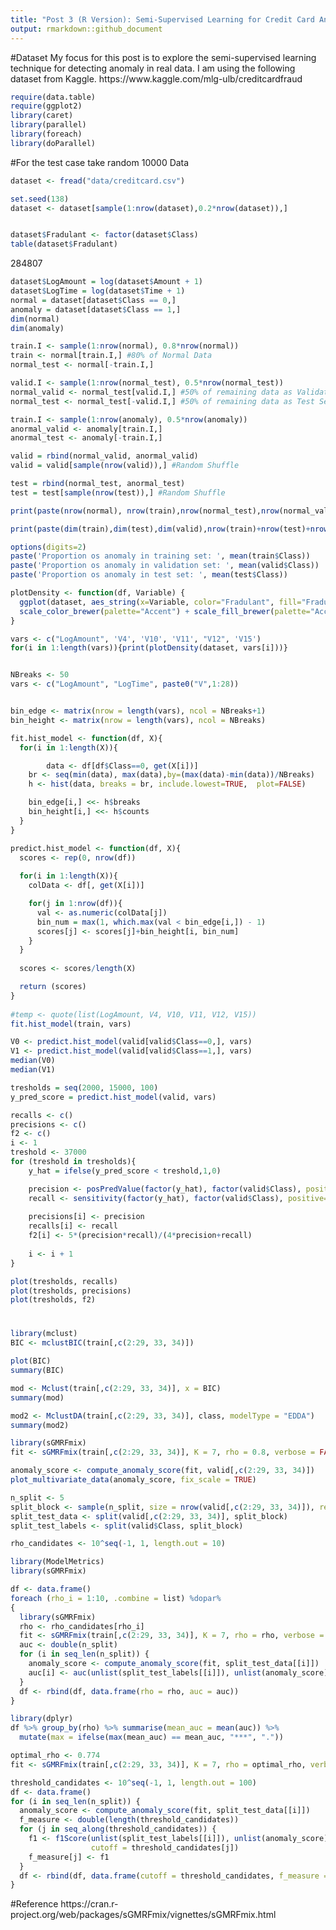 ```yaml
---
title: "Post 3 (R Version): Semi-Supervised Learning for Credit Card Anomaly Detection (Not for Grading)"
output: rmarkdown::github_document
---
```


#Dataset
My focus for this post is to explore the semi-supervised learning technique for detecting anomaly in real data. I am using the following dataset from Kaggle. https://www.kaggle.com/mlg-ulb/creditcardfraud


```r
require(data.table)
require(ggplot2)
library(caret)
library(parallel)
library(foreach)
library(doParallel)
```

#For the test case take random 10000 Data
```r
dataset <- fread("data/creditcard.csv")

set.seed(138)
dataset <- dataset[sample(1:nrow(dataset),0.2*nrow(dataset)),]


dataset$Fradulant <- factor(dataset$Class)
table(dataset$Fradulant)
```


284807
```r
dataset$LogAmount = log(dataset$Amount + 1) 
dataset$LogTime = log(dataset$Time + 1)
normal = dataset[dataset$Class == 0,]
anomaly = dataset[dataset$Class == 1,]
dim(normal)
dim(anomaly)
```

```r
train.I <- sample(1:nrow(normal), 0.8*nrow(normal))
train <- normal[train.I,] #80% of Normal Data
normal_test <- normal[-train.I,]

valid.I <- sample(1:nrow(normal_test), 0.5*nrow(normal_test))
normal_valid <- normal_test[valid.I,] #50% of remaining data as Validation Set
normal_test <- normal_test[-valid.I,] #50% of remaining data as Test Set

train.I <- sample(1:nrow(anomaly), 0.5*nrow(anomaly))
anormal_valid <- anomaly[train.I,]
anormal_test <- anomaly[-train.I,]

valid = rbind(normal_valid, anormal_valid)
valid = valid[sample(nrow(valid)),] #Random Shuffle

test = rbind(normal_test, anormal_test)
test = test[sample(nrow(test)),] #Random Shuffle

print(paste(nrow(normal), nrow(train),nrow(normal_test),nrow(normal_valid),nrow(train)+nrow(normal_test)+nrow(normal_valid)))

print(paste(dim(train),dim(test),dim(valid),nrow(train)+nrow(test)+nrow(valid)))

options(digits=2)
paste('Proportion os anomaly in training set: ', mean(train$Class))
paste('Proportion os anomaly in validation set: ', mean(valid$Class))
paste('Proportion os anomaly in test set: ', mean(test$Class))
```

```r
plotDensity <- function(df, Variable) {
  ggplot(dataset, aes_string(x=Variable, color="Fradulant", fill="Fradulant")) + geom_density(alpha=0.5) +
  scale_color_brewer(palette="Accent") + scale_fill_brewer(palette="Accent") + theme_minimal()
}

vars <- c("LogAmount", 'V4', 'V10', 'V11', "V12", 'V15')
for(i in 1:length(vars)){print(plotDensity(dataset, vars[i]))}
```

```r

```


```r
NBreaks <- 50
vars <- c("LogAmount", "LogTime", paste0("V",1:28))


bin_edge <- matrix(nrow = length(vars), ncol = NBreaks+1)
bin_height <- matrix(nrow = length(vars), ncol = NBreaks)

fit.hist_model <- function(df, X){
  for(i in 1:length(X)){

        data <- df[df$Class==0, get(X[i])]
    br <- seq(min(data), max(data),by=(max(data)-min(data))/NBreaks)
    h <- hist(data, breaks = br, include.lowest=TRUE,  plot=FALSE)

    bin_edge[i,] <<- h$breaks
    bin_height[i,] <<- h$counts
  }
}

predict.hist_model <- function(df, X){
  scores <- rep(0, nrow(df))
  
  for(i in 1:length(X)){
    colData <- df[, get(X[i])]

    for(j in 1:nrow(df)){
      val <- as.numeric(colData[j])
      bin_num = max(1, which.max(val < bin_edge[i,]) - 1)
      scores[j] <- scores[j]+bin_height[i, bin_num]
    }
  }
  
  scores <- scores/length(X)

  return (scores)
}
  
#temp <- quote(list(LogAmount, V4, V10, V11, V12, V15))
fit.hist_model(train, vars)

V0 <- predict.hist_model(valid[valid$Class==0,], vars)
V1 <- predict.hist_model(valid[valid$Class==1,], vars)
median(V0)
median(V1)
```


```r
tresholds = seq(2000, 15000, 100)
y_pred_score = predict.hist_model(valid, vars)

recalls <- c()
precisions <- c()
f2 <- c()
i <- 1
treshold <- 37000
for (treshold in tresholds){
    y_hat = ifelse(y_pred_score < treshold,1,0)

    precision <- posPredValue(factor(y_hat), factor(valid$Class), positive="1")
    recall <- sensitivity(factor(y_hat), factor(valid$Class), positive="1")
    
    precisions[i] <- precision
    recalls[i] <- recall
    f2[i] <- 5*(precision*recall)/(4*precision+recall)
    
    i <- i + 1
}

plot(tresholds, recalls)
plot(tresholds, precisions)
plot(tresholds, f2)
```


#
```r
library(mclust)
BIC <- mclustBIC(train[,c(2:29, 33, 34)])
```

```r
plot(BIC)
summary(BIC)
```

```r
mod <- Mclust(train[,c(2:29, 33, 34)], x = BIC)
summary(mod)
```

```r
mod2 <- MclustDA(train[,c(2:29, 33, 34)], class, modelType = "EDDA")
summary(mod2)
```

```r
library(sGMRFmix)
fit <- sGMRFmix(train[,c(2:29, 33, 34)], K = 7, rho = 0.8, verbose = FALSE)
```

```r
anomaly_score <- compute_anomaly_score(fit, valid[,c(2:29, 33, 34)])
plot_multivariate_data(anomaly_score, fix_scale = TRUE)
```

```r
n_split <- 5
split_block <- sample(n_split, size = nrow(valid[,c(2:29, 33, 34)]), replace = TRUE)
split_test_data <- split(valid[,c(2:29, 33, 34)], split_block)
split_test_labels <- split(valid$Class, split_block)

rho_candidates <- 10^seq(-1, 1, length.out = 10)

library(ModelMetrics)
library(sGMRFmix)

df <- data.frame()
foreach (rho_i = 1:10, .combine = list) %dopar%  
{
  library(sGMRFmix)
  rho <- rho_candidates[rho_i]
  fit <- sGMRFmix(train[,c(2:29, 33, 34)], K = 7, rho = rho, verbose = FALSE)
  auc <- double(n_split)
  for (i in seq_len(n_split)) {
    anomaly_score <- compute_anomaly_score(fit, split_test_data[[i]])
    auc[i] <- auc(unlist(split_test_labels[[i]]), unlist(anomaly_score))
  }
  df <- rbind(df, data.frame(rho = rho, auc = auc))
}
```

```r
library(dplyr)
df %>% group_by(rho) %>% summarise(mean_auc = mean(auc)) %>% 
  mutate(max = ifelse(max(mean_auc) == mean_auc, "***", "."))
```

```r
optimal_rho <- 0.774
fit <- sGMRFmix(train[,c(2:29, 33, 34)], K = 7, rho = optimal_rho, verbose = FALSE)

threshold_candidates <- 10^seq(-1, 1, length.out = 100)
df <- data.frame()
for (i in seq_len(n_split)) {
  anomaly_score <- compute_anomaly_score(fit, split_test_data[[i]])
  f_measure <- double(length(threshold_candidates))
  for (j in seq_along(threshold_candidates)) {
    f1 <- f1Score(unlist(split_test_labels[[i]]), unlist(anomaly_score), 
                  cutoff = threshold_candidates[j])
    f_measure[j] <- f1
  }
  df <- rbind(df, data.frame(cutoff = threshold_candidates, f_measure = f_measure))
}
```

#Reference
https://cran.r-project.org/web/packages/sGMRFmix/vignettes/sGMRFmix.html